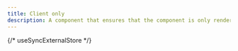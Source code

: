 ---
title: Client only
description: A component that ensures that the component is only rendered on the client side.
---

{/* useSyncExternalStore */}